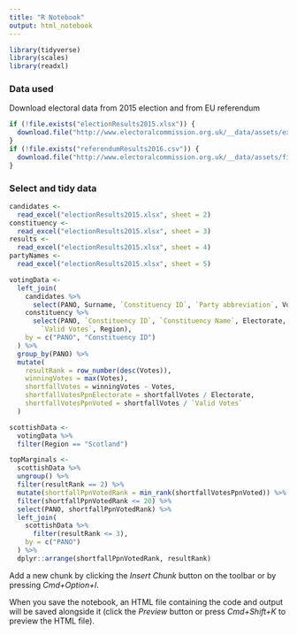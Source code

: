 ```yaml
---
title: "R Notebook"
output: html_notebook
---
```


```r
library(tidyverse)
library(scales)
library(readxl)
```

### Data used

Download electoral data from 2015 election and from EU referendum
```r
if (!file.exists("electionResults2015.xlsx")) {
  download.file("http://www.electoralcommission.org.uk/__data/assets/excel_doc/0011/189623/2015-UK-general-election-data-results-WEB.xlsx", "electionResults2015.xlsx")
}
if (!file.exists("referendumResults2016.csv")) {
  download.file("http://www.electoralcommission.org.uk/__data/assets/file/0014/212135/EU-referendum-result-data.csv",  "referendumResults2016.csv")
}

```

### Select and tidy data

```r
candidates <- 
  read_excel("electionResults2015.xlsx", sheet = 2)
constituency <- 
  read_excel("electionResults2015.xlsx", sheet = 3)
results <- 
  read_excel("electionResults2015.xlsx", sheet = 4)
partyNames <- 
  read_excel("electionResults2015.xlsx", sheet = 5)

votingData <- 
  left_join(
    candidates %>%
      select(PANO, Surname, `Constituency ID`, `Party abbreviation`, Votes),
    constituency %>%
      select(PANO, `Constituency ID`, `Constituency Name`, Electorate, 
        `Valid Votes`, Region),
    by = c("PANO", "Constituency ID")
  ) %>% 
  group_by(PANO) %>%
  mutate(
    resultRank = row_number(desc(Votes)),
    winningVotes = max(Votes),
    shortfallVotes = winningVotes - Votes,
    shortfallVotesPpnElectorate = shortfallVotes / Electorate,
    shortfallVotesPpnVoted = shortfallVotes / `Valid Votes`
  )
```

```r
scottishData <- 
  votingData %>%
  filter(Region == "Scotland")

topMarginals <- 
  scottishData %>%
  ungroup() %>%
  filter(resultRank == 2) %>%
  mutate(shortfallPpnVotedRank = min_rank(shortfallVotesPpnVoted)) %>%
  filter(shortfallPpnVotedRank <= 20) %>%
  select(PANO, shortfallPpnVotedRank) %>%
  left_join(
    scottishData %>%
      filter(resultRank <= 3),
    by = c("PANO")
  ) %>%
  dplyr::arrange(shortfallPpnVotedRank, resultRank)


```



Add a new chunk by clicking the *Insert Chunk* button on the toolbar or by pressing *Cmd+Option+I*.

When you save the notebook, an HTML file containing the code and output will be saved alongside it (click the *Preview* button or press *Cmd+Shift+K* to preview the HTML file).

